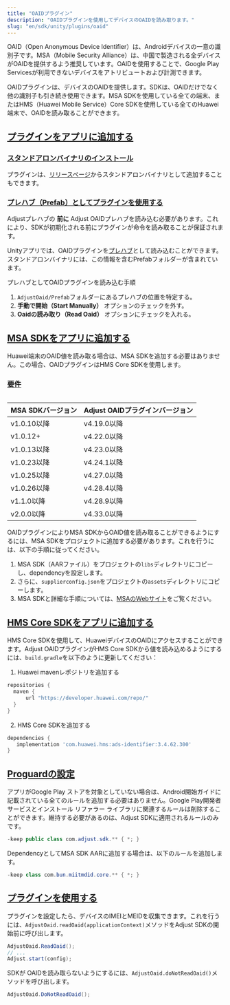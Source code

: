```yaml
---
title: "OAIDプラグイン"
description: "OAIDプラグインを使用してデバイスのOAIDを読み取ります。"
slug: "en/sdk/unity/plugins/oaid"
---
```

OAID（Open Anonymous Device Identifier）は、Androidデバイスの一意の識別子です。MSA（Mobile Security Alliance）は、中国で製造される全デバイスがOAIDを提供するよう推奨しています。OAIDを使用することで、Google Play Servicesが利用できないデバイスをアトリビュートおよび計測できます。

OAIDプラグインは、デバイスのOAIDを提供します。SDKは、OAIDだけでなく他の識別子も引き続き使用できます。MSA SDKを使用している全ての端末、またはHMS（Huawei Mobile Service）Core SDKを使用している全てのHuawei端末で、OAIDを読み取ることができます。

[プラグインをアプリに追加する](add-the-plugin-to-your-app)
--------------------------------------------

### [スタンドアロンバイナリのインストール](install-standalone-binary)

プラグインは、[リリースページ](https://github.com/adjust/android_sdk/releases)からスタンドアロンバイナリとして追加することもできます。

### [プレハブ（Prefab）としてプラグインを使用する](use-the-plugin-as-a-prefab)

<callout type="note"> 

Adjustプレハブの **前に** Adjust OAIDプレハブを読み込む必要があります。これにより、SDKが初期化される前にプラグインが命令を読み取ることが保証されます。
</Callout> 

Unityアプリでは、OAIDプラグインを[プレハブ](https://docs.unity3d.com/Manual/Prefabs.html)として読み込むことができます。スタンドアロンバイナリには、この情報を含むPrefabフォルダーが含まれています。

プレハブとしてOAIDプラグインを読み込む手順

1. `AdjustOaid/Prefab`フォルダーにあるプレハブの位置を特定する。
2. **手動で開始（Start Manually）** オプションのチェックを外す。
3. **Oaidの読み取り（Read Oaid）** オプションにチェックを入れる。

[MSA SDKをアプリに追加する](add-the-msa-sdk-to-your-app)
-----------------------------------------------

<callout type="note"> 

Huawei端末のOAID値を読み取る場合は、MSA SDKを追加する必要はありません。この場合、OAIDプラグインはHMS Core SDKを使用します。
</Callout> 

### [要件](requirements)

<table> 

|  MSA SDKバージョン  | Adjust OAIDプラグインバージョン |
|----------------|-----------------------|
| v1\.0\.10以降  | v4\.19\.0以降         |
| v1\.0\.12\+ | v4\.22\.0以降         |
| v1\.0\.13以降  | v4\.23\.0以降         |
| v1\.0\.23以降  | v4\.24\.1以降         |
| v1\.0\.25以降  | v4\.27\.0以降         |
| v1\.0\.26以降  | v4\.28\.4以降         |
| v1\.1\.0以降   | v4\.28\.9以降         |
| v2\.0\.0以降   | v4\.33\.0以降         |

</Table> 

OAIDプラグインによりMSA SDKからOAID値を読み取ることができるようにするには、MSA SDKをプロジェクトに追加する必要があります。これを行うには、以下の手順に従ってください。

1. MSA SDK（AARファイル）をプロジェクトの`libs`ディレクトリにコピーし、dependencyを設定します。
2. さらに、`supplierconfig.json`をプロジェクトの`assets`ディレクトリにコピーします。
3. MSA SDKと詳細な手順については、[MSAのWebサイト](http://www.msa-alliance.cn/col.jsp?id=120)をご覧ください。

[HMS Core SDKをアプリに追加する](add-the-hms-core-sdk-to-your-app)
---------------------------------------------------------

HMS Core SDKを使用して、HuaweiデバイスのOAIDにアクセスすることができます。Adjust OAIDプラグインがHMS Core SDKから値を読み込めるようにするには、`build.gradle`を以下のように更新してください：

1. Huawei mavenレポジトリを追加する

```groovy
repositories {
  maven {
      url "https://developer.huawei.com/repo/"
  }
}
```

2. HMS Core SDKを追加する

```groovy
dependencies {
   implementation 'com.huawei.hms:ads-identifier:3.4.62.300'
}
```

[Proguardの設定](proguard-settings)
--------------------------------

アプリがGoogle Play ストアを対象としていない場合は、Android開始ガイドに記載されている全てのルールを追加する必要はありません。Google Play開発者サービスとインストール リファラー ライブラリに関連するルールは削除することができます。維持する必要があるのは、Adjust SDKに適用されるルールのみです。

```java
-keep public class com.adjust.sdk.** { *; }
```

DependencyとしてMSA SDK AARに追加する場合は、以下のルールを追加します。

```java
-keep class com.bun.miitmdid.core.** { *; }
```

[プラグインを使用する](use-the-plugin)
----------------------------

プラグインを設定したら、デバイスのIMEIとMEIDを収集できます。これを行うには、`AdjustOaid.readOaid(applicationContext)`メソッドをAdjust SDKの開始前に呼び出します。

```cs
AdjustOaid.ReadOaid();
// ...
Adjust.start(config);
```

SDKが OAIDを読み取らないようにするには、`AdjustOaid.doNotReadOaid()`メソッドを呼び出します。

```cs
AdjustOaid.DoNotReadOaid();
```

